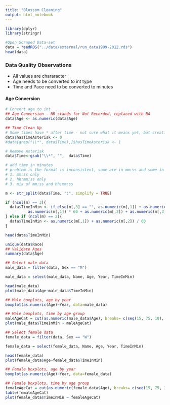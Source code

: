```yaml
---
title: "Blossom Cleaning"
output: html_notebook
---
```


```r
library(dplyr)
library(stringr)
```


```r
#Open Scraped Data-set
data = readRDS("../data/external/run_data1999-2012.rds")
head(data)
```

### Data Quality Observations
* All values are chararacter
* Age needs to be converted to int type
* Time and Pace need to be converted to minutes

#### Age Conversion
```r
# Convert age to int
## Age Conversion - NR stands for Not Recorded, replaced with NA
data$Age <- as.numeric(data$Age)
```

```r
## Time Clean Up
# Some times have * after time - not sure what it means yet, but creating a column to market it
data$hasTimeAsterisk <- 0
#data[grep("\\*", data$Time),]$hasTimeAsterisk <- 1

# Remove Asterisk
data$Time<-gsub("\\*", "",  data$Time)

# add time in minutes
# problem is the format is inconsistent, some are in mm:ss and some in hh:mm:ss
# 1. mm:ss only
# 2. hh:mm:ss only
# 3. mix of mm:ss and hh:mm:ss

m <- str_split(data$Time, ":", simplify = TRUE)

if (ncol(m) == 3){
  data$TimeInMin <- if_else(m[,3] == "", as.numeric(m[,1]) + as.numeric(m[,2]) / 60, 
          as.numeric(m[,1]) * 60 + as.numeric(m[,2]) + as.numeric(m[,3]) / 60)
} else if (ncol(m) == 2){
  data$TimeInMin <- as.numeric(m[,1]) + as.numeric(m[,2]) / 60
}

head(data$TimeInMin)
```

```r
unique(data$Race)
## Validate Ages
summary(data$Age)
```

```r
## Select male data
male_data = filter(data, Sex == "M")

male_data = select(male_data, Name, Age, Year, TimeInMin)

head(male_data)
plot(male_data$Age~male_data$TimeInMin)
```

```r
## Male boxplots, age by year
boxplot(as.numeric(Age)~Year, data=male_data)
```

```r
## Male boxplots, time by age group
maleAgeCat = cut(as.numeric(male_data$Age), breaks= c(seq(15, 75, 10), 90))
plot(male_data$TimeInMin ~ maleAgeCat)
```

```r
## Select female data
female_data = filter(data, Sex == "W")

female_data = select(female_data, Name, Age, Year, TimeInMin)

head(female_data)
plot(female_data$Age~female_data$TimeInMin)
```

```r
## Female boxplots, age by year
boxplot(as.numeric(Age)~Year, data=female_data)
```

```r
## Female boxplots, time by age group
femaleAgeCat = cut(as.numeric(female_data$Age), breaks= c(seq(15, 75, 10), 90))
table(femaleAgeCat)
plot(female_data$TimeInMin ~ femaleAgeCat)
```

